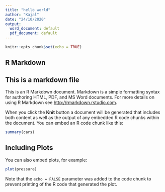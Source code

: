 ```yaml
---
title: "hello world"
author: "Kajal"
date: "24/10/2020"
output:
  word_document: default
  pdf_document: default
---
```


```r
knitr::opts_chunk$set(echo = TRUE)
```

## R Markdown
## This is a markdown file

This is an R Markdown document. Markdown is a simple formatting syntax for authoring HTML, PDF, and MS Word documents. For more details on using R Markdown see <http://rmarkdown.rstudio.com>.

When you click the **Knit** button a document will be generated that includes both content as well as the output of any embedded R code chunks within the document. You can embed an R code chunk like this:

```r
summary(cars)
```

## Including Plots

You can also embed plots, for example:

```r
plot(pressure)
```

Note that the `echo = FALSE` parameter was added to the code chunk to prevent printing of the R code that generated the plot.
